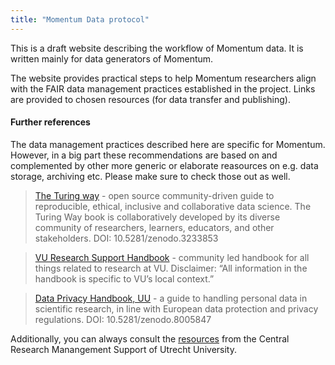 ```yaml
---
title: "Momentum Data protocol"
---
```


This is a draft website describing the workflow of Momentum data. 
It is written mainly for data generators of Momentum.

The website provides practical steps to help Momentum researchers align with the FAIR data management practices established in the project. Links are provided to chosen resources (for data transfer and publishing).


#### Further references
The data management practices described here are specific for Momentum. However, in a big part these recommendations are based on and complemented by other more generic or elaborate reasources on e.g. data storage, archiving etc.
Please make sure to check those out as well.

> [The Turing way](https://book.the-turing-way.org/) - open source community-driven guide to reproducible, ethical, inclusive and collaborative data science. The Turing Way book is collaboratively developed by its diverse community of researchers, learners, educators, and other stakeholders.
DOI: 10.5281/zenodo.3233853

> [VU Research Support Handbook](https://ubvu.github.io/open-handbook/) - community led handbook for all things related to research at VU. 
Disclaimer: "All information in the handbook is specific to VU's local context."

> [Data Privacy Handbook, UU](https://utrechtuniversity.github.io/dataprivacyhandbook/) - a guide to handling personal data in scientific research, in line with European data protection and privacy regulations. 
DOI: 10.5281/zenodo.8005847

::: {.callout-tip icon="false" appearence="simple"}
Additionally, you can always consult the [resources](https://www.uu.nl/en/research/research-data-management) from the Central Research Manangement Support of Utrecht University. 
:::

